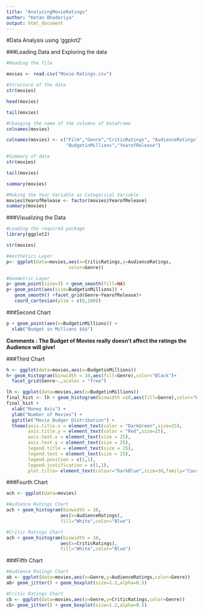 ```yaml
---
title: "AnalyzingMovieRatings"
author: "Ketan Bhadoriya"
output: html_document
---
```


#Data Analysis using 'ggplot2'

###Loading Data and Exploring the data

```r
#Reading the file

movies <- read.csv("Movie-Ratings.csv")

#Structure of the data
str(movies)

head(movies)

tail(movies)

#Changing the name of the columns of DataFrame
colnames(movies)

colnames(movies) <- c("Film","Genre","CriticRatings", "AudienceRatings",
                      "BudgetinMillions","YearofRelease")

#Summary of data
str(movies)

tail(movies)

summary(movies)

#Making the Year Variable as Categorical Variable
movies$YearofRelease <- factor(movies$YearofRelease)
summary(movies)

```
###Visualizing the Data

```r
#Loading the required package
library(ggplot2)

str(movies)

#Aesthetics Layer
p<- ggplot(data=movies,aes(x=CriticRatings,y=AudienceRatings,
                       color=Genre))

#Geometric Layer
p+ geom_point(size=3) + geom_smooth(fill=NA)
p+ geom_point(aes(size=BudgetinMillions)) + 
   geom_smooth() +facet_grid(Genre~YearofRelease)+
   coord_cartesian(ylim = c(0,100))

```

###Second Chart

```r
p + geom_point(aes(x=BudgetinMillions)) +
  xlab("Budget in Millions $$$")
```

**Comments : The Budget of Movies really doesn't affect the ratings the Audience will give!**

###Third Chart

```r
h <- ggplot(data=movies,aes(x=BudgetinMillions))
h+ geom_histogram(binwidth = 10,aes(fill=Genre),color="Black")+
  facet_grid(Genre~.,scales = "free")

lh <- ggplot(data=movies,aes(x=BudgetinMillions))
final_hist <- lh + geom_histogram(binwidth =10,aes(fill=Genre),color="Black")
final_hist +
  xlab("Money Axis") +
  ylab("Number of Movies") +
  ggtitle("Movie Budger Distribution") +
  theme(axis.title.x = element_text(color = "DarkGreen",size=25),
        axis.title.y = element_text(color = "Red",size=25),
        axis.text.x = element_text(size = 25),
        axis.text.y = element_text(size = 25),
        legend.title = element_text(size = 25),
        legend.text = element_text(size = 15),
        legend.position = c(1,1),
        legend.justification = c(1,1),
        plot.title= element_text(colour="DarkBlue",size=30,family="Courier"))
```

###Fourth Chart

```r
ach <- ggplot(data=movies)

#Audience Ratings Chart
ach + geom_histogram(binwidth = 10,
                    aes(x=AudienceRatings),
                    fill="White",color="Blue")

#Critic Ratings Chart
ach + geom_histogram(binwidth = 10,
                    aes(x=CriticRatings),
                    fill="White",color="Blue")
```

###Fifth Chart

```r
#Audience Ratings Chart
ab <- ggplot(data=movies,aes(x=Genre,y=AudienceRatings,color=Genre))
ab+ geom_jitter() + geom_boxplot(size=1.2,alpha=0.5)

#Critic Ratings Chart
cb <- ggplot(data=movies,aes(x=Genre,y=CriticRatings,color=Genre))
cb+ geom_jitter() + geom_boxplot(size=1.2,alpha=0.5)

```
